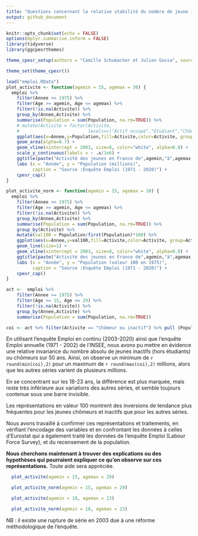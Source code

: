 ```yaml
---
title: "Questions concernant la relative stabilité du nombre de jeune inactifs ou chômeurs"
output: github_document
---
```


```r
knitr::opts_chunk$set(echo = FALSE)
options(dplyr.summarise.inform = FALSE)
library(tidyverse)
library(ggcpesrthemes)

theme_cpesr_setup(authors = "Camille Schumacher et Julien Gossa", source="INSEE, enquête emploi en continu 2003-2020, enquête emploi annuelle 1971 - 2002")

theme_set(theme_cpesr())

load("emploi.RData")
plot_activite <- function(agemin = 15, agemax = 30) {
  emploi %>%
    filter(Annee >= 1975) %>%
    filter(Age >= agemin, Age <= agemax) %>%
    filter(!is.na(Activite)) %>%
    group_by(Annee,Activite) %>%
    summarise(Population = sum(Population, na.rm=TRUE)) %>%
    # mutate(Activite = factor(Activite,
    #                          levels=c("Actif occupé","Etudiant","Chômeur ou inactif"))) %>%
    ggplot(aes(x=Annee,y=Population,fill=Activite,color=Activite, group=Activite)) +
    geom_area(alpha=0.7) + 
    geom_vline(xintercept = 2003, size=8, color="white", alpha=0.8) +
    scale_y_continuous(labels = ~ .x/1e6) +
    ggtitle(paste("Activité des jeunes en France de",agemin,"à",agemax,"ans")) +
    labs (x = "Année", y = "Population (millions)", 
          caption = "Source :Enquête Emploi (1971 - 2020)") +
    cpesr_cap()
}

plot_activite_norm <- function(agemin = 15, agemax = 30) {
  emploi %>%
    filter(Annee >= 1975) %>%
    filter(Age >= agemin, Age <= agemax) %>%
    filter(!is.na(Activite)) %>%
    group_by(Annee,Activite) %>%
    summarise(Population = sum(Population, na.rm=TRUE)) %>%
    group_by(Activite) %>%
    mutate(val100 = Population/first(Population)*100) %>%
    ggplot(aes(x=Annee,y=val100,fill=Activite,color=Activite, group=Activite)) +
    geom_line(size=1) +
    geom_vline(xintercept = 2003, size=8, color="white", alpha=0.8) +
    ggtitle(paste("Activité des jeunes en France de",agemin,"à",agemax,"ans")) +
    labs (x = "Année", y = "Population (valeur 100 en 1975)", 
          caption = "Source :Enquête Emploi (1971 - 2020)") +
    cpesr_cap()
}

```

```r
act <-  emploi %>%
    filter(Annee >= 1975) %>%
    filter(Age >= 15, Age <= 29) %>%
    filter(!is.na(Activite)) %>%
    group_by(Annee,Activite) %>%
    summarise(Population = sum(Population, na.rm=TRUE)) 

coi <- act %>% filter(Activite == "Chômeur ou inactif") %>% pull (Population) / 1e6 
```

En utilisant l’enquête Emploi en continu (2003-2020) ainsi que l'enquête Emploi annuelle (1971 - 2002) de l’INSEE, nous avons pu mettre en évidence une relative invariance du nombre absolu de jeunes inactifs (hors étudiants) ou chômeurs sur 50 ans. 
Ainsi, on observe un minimum de `r round(min(coi),2)` pour un maximum de `r round(max(coi),2)` millions,
alors que les autres séries varient de plusieurs millions.

En se concentrant sur les 18-23 ans, la différence est plus marquée,
mais reste très inférieure aux variations des autres séries, et semble
toujours contenue sous une barre invisible.

Les représentations en valeur 100 montrent des inversions de tendance
plus fréquentes pour les jeunes chômeurs et inactifs que pour les autres séries.

Nous avons travaillé à confirmer ces représentations et traitements, en
vérifiant l’encodage des variables et en confrontant les données à
celles d’Eurostat qui a également traité les données de l'enquête Emploi (Labour Force Survey), et du recensement de la population.

**Nous cherchons maintenant à trouver des explications ou des hypothèses
qui pourraient expliquer ce qu’on observe sur ces représentations.**
Toute aide sera appréciée.


```r
  plot_activite(agemin = 15, agemax = 29)
```

```r
  plot_activite_norm(agemin = 15, agemax = 29)
```


```r
  plot_activite(agemin = 18, agemax = 23)
```

```r
  plot_activite_norm(agemin = 18, agemax = 23)
```

NB : il existe une rupture de série en 2003 due à une réforme méthodologique de
l'enquête.
